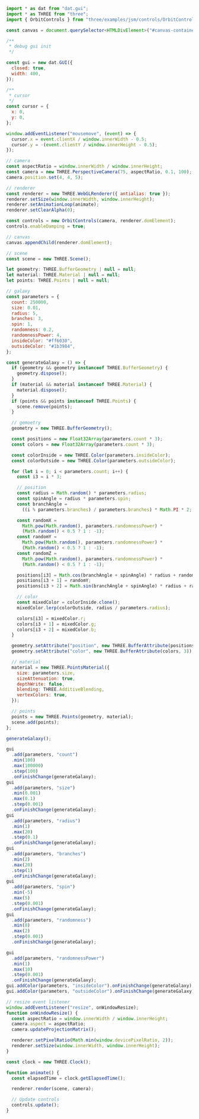 
<Layout title="Galaxy Generator">
  <Example22 title="Galaxy Generator" description="" />
  <div class="h-screen overflow-y-scroll rounded-2xl my-10 md:my-20 container max-w-7xl place-self-center">

```javascript
import * as dat from "dat.gui";
import * as THREE from "three";
import { OrbitControls } from "three/examples/jsm/controls/OrbitControls.js";

const canvas = document.querySelector<HTMLDivElement>("#canvas-container")!;

/**
 * debug gui init
 */

const gui = new dat.GUI({
  closed: true,
  width: 400,
});

/**
 * cursor
 */
const cursor = {
  x: 0,
  y: 0,
};

window.addEventListener("mousemove", (event) => {
  cursor.x = event.clientX / window.innerWidth - 0.5;
  cursor.y = -(event.clientY / window.innerHeight - 0.5);
});

// camera
const aspectRatio = window.innerWidth / window.innerHeight;
const camera = new THREE.PerspectiveCamera(75, aspectRatio, 0.1, 100);
camera.position.set(4, 4, 5);

// renderer
const renderer = new THREE.WebGLRenderer({ antialias: true });
renderer.setSize(window.innerWidth, window.innerHeight);
renderer.setAnimationLoop(animate);
renderer.setClearAlpha(0);

const controls = new OrbitControls(camera, renderer.domElement);
controls.enableDamping = true;

// canvas
canvas.appendChild(renderer.domElement);

// scene
const scene = new THREE.Scene();

let geometry: THREE.BufferGeometry | null = null;
let material: THREE.Material | null = null;
let points: THREE.Points | null = null;

// galaxy
const parameters = {
  count: 250000,
  size: 0.01,
  radius: 5,
  branches: 3,
  spin: 1,
  randomness: 0.2,
  randomnessPower: 4,
  insideColor: "#ff6030",
  outsideColor: "#1b3984",
};

const generateGalaxy = () => {
  if (geometry && geometry instanceof THREE.BufferGeometry) {
    geometry.dispose();
  }
  if (material && material instanceof THREE.Material) {
    material.dispose();
  }
  if (points && points instanceof THREE.Points) {
    scene.remove(points);
  }

  // gemoetry
  geometry = new THREE.BufferGeometry();

  const positions = new Float32Array(parameters.count * 3);
  const colors = new Float32Array(parameters.count * 3);

  const colorInside = new THREE.Color(parameters.insideColor);
  const colorOutside = new THREE.Color(parameters.outsideColor);

  for (let i = 0; i < parameters.count; i++) {
    const i3 = i * 3;

    // position
    const radius = Math.random() * parameters.radius;
    const spinAngle = radius * parameters.spin;
    const branchAngle =
      ((i % parameters.branches) / parameters.branches) * Math.PI * 2;

    const randomX =
      Math.pow(Math.random(), parameters.randomnessPower) *
      (Math.random() < 0.5 ? 1 : -1);
    const randomY =
      Math.pow(Math.random(), parameters.randomnessPower) *
      (Math.random() < 0.5 ? 1 : -1);
    const randomZ =
      Math.pow(Math.random(), parameters.randomnessPower) *
      (Math.random() < 0.5 ? 1 : -1);

    positions[i3] = Math.cos(branchAngle + spinAngle) * radius + randomX;
    positions[i3 + 1] = randomY;
    positions[i3 + 2] = Math.sin(branchAngle + spinAngle) * radius + randomZ;

    // color
    const mixedColor = colorInside.clone();
    mixedColor.lerp(colorOutside, radius / parameters.radius);

    colors[i3] = mixedColor.r;
    colors[i3 + 1] = mixedColor.g;
    colors[i3 + 2] = mixedColor.b;
  }

  geometry.setAttribute("position", new THREE.BufferAttribute(positions, 3));
  geometry.setAttribute("color", new THREE.BufferAttribute(colors, 3));

  // material
  material = new THREE.PointsMaterial({
    size: parameters.size,
    sizeAttenuation: true,
    depthWrite: false,
    blending: THREE.AdditiveBlending,
    vertexColors: true,
  });

  // points
  points = new THREE.Points(geometry, material);
  scene.add(points);
};

generateGalaxy();

gui
  .add(parameters, "count")
  .min(100)
  .max(100000)
  .step(100)
  .onFinishChange(generateGalaxy);
gui
  .add(parameters, "size")
  .min(0.001)
  .max(0.1)
  .step(0.001)
  .onFinishChange(generateGalaxy);
gui
  .add(parameters, "radius")
  .min(1)
  .max(20)
  .step(0.1)
  .onFinishChange(generateGalaxy);
gui
  .add(parameters, "branches")
  .min(2)
  .max(20)
  .step(1)
  .onFinishChange(generateGalaxy);
gui
  .add(parameters, "spin")
  .min(-5)
  .max(5)
  .step(0.001)
  .onFinishChange(generateGalaxy);
gui
  .add(parameters, "randomness")
  .min(0)
  .max(2)
  .step(0.001)
  .onFinishChange(generateGalaxy);

gui
  .add(parameters, "randomnessPower")
  .min(1)
  .max(10)
  .step(0.001)
  .onFinishChange(generateGalaxy);
gui.addColor(parameters, "insideColor").onFinishChange(generateGalaxy);
gui.addColor(parameters, "outsideColor").onFinishChange(generateGalaxy);

// resize event listener
window.addEventListener("resize", onWindowResize);
function onWindowResize() {
  const aspectRatio = window.innerWidth / window.innerHeight;
  camera.aspect = aspectRatio;
  camera.updateProjectionMatrix();

  renderer.setPixelRatio(Math.min(window.devicePixelRatio, 2));
  renderer.setSize(window.innerWidth, window.innerHeight);
}

const clock = new THREE.Clock();

function animate() {
  const elapsedTime = clock.getElapsedTime();

  renderer.render(scene, camera);

  // Update controls
  controls.update();
}

```

  </div>
</Layout>
